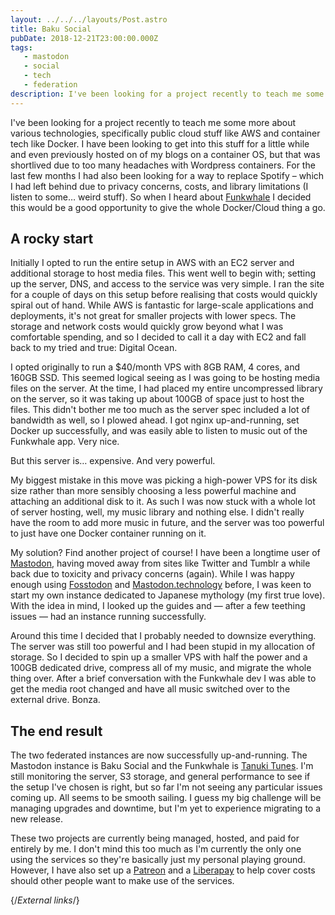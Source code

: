 ```yaml
---
layout: ../../../layouts/Post.astro
title: Baku Social
pubDate: 2018-12-21T23:00:00.000Z
tags: 
   - mastodon
   - social
   - tech
   - federation
description: I've been looking for a project recently to teach me some more about various technologies, specifically public cloud stuff like AWS and container tech like Docker.
---
```


I've been looking for a project recently to teach me some more about various technologies, specifically public cloud stuff like AWS and container tech like Docker. I have been looking to get into this stuff for a little while and even previously hosted on of my blogs on a container OS, but that was shortlived due to too many headaches with Wordpress containers. For the last few months I had also been looking for a way to replace Spotify – which I had left behind due to privacy concerns, costs, and library limitations (I listen to some… weird stuff). So when I heard about [Funkwhale][funkwhale] I decided this would be a good opportunity to give the whole Docker/Cloud thing a go.

## A rocky start

Initially I opted to run the entire setup in AWS with an EC2 server and additional storage to host media files. This went well to begin with; setting up the server, DNS, and access to the service was very simple. I ran the site for a couple of days on this setup before realising that costs would quickly spiral out of hand. While AWS is fantastic for large-scale applications and deployments, it's not great for smaller projects with lower specs. The storage and network costs would quickly grow beyond what I was comfortable spending, and so I decided to call it a day with EC2 and fall back to my tried and true: Digital Ocean.

I opted originally to run a $40/month VPS with 8GB RAM, 4 cores, and 160GB SSD. This seemed logical seeing as I was going to be hosting media files on the server. At the time, I had placed my entire uncompressed library on the server, so it was taking up about 100GB of space just to host the files. This didn't bother me too much as the server spec included a lot of bandwidth as well, so I plowed ahead. I got nginx up-and-running, set Docker up successfully, and was easily able to listen to music out of the Funkwhale app. Very nice.

But this server is… expensive. And very powerful.

My biggest mistake in this move was picking a high-power VPS for its disk size rather than more sensibly choosing a less powerful machine and attaching an additional disk to it. As such I was now stuck with a whole lot of server hosting, well, my music library and nothing else. I didn't really have the room to add more music in future, and the server was too powerful to just have one Docker container running on it.

My solution? Find another project of course! I have been a longtime user of [Mastodon][mastodon], having moved away from sites like Twitter and Tumblr a while back due to toxicity and privacy concerns (again). While I was happy enough using [Fosstodon][fosstodon] and [Mastodon.technology][mastodon.technology] before, I was keen to start my own instance dedicated to Japanese mythology (my first true love). With the idea in mind, I looked up the guides and — after a few teething issues — had an instance running successfully.

Around this time I decided that I probably needed to downsize everything. The server was still too powerful and I had been stupid in my allocation of storage. So I decided to spin up a smaller VPS with half the power and a 100GB dedicated drive, compress all of my music, and migrate the whole thing over. After a brief conversation with the Funkwhale dev I was able to get the media root changed and have all music switched over to the external drive. Bonza.

## The end result

The two federated instances are now successfully up-and-running. The Mastodon instance is Baku Social and the Funkwhale is [Tanuki Tunes][tanukitunes]. I'm still monitoring the server, S3 storage, and general performance to see if the setup I've chosen is right, but so far I'm not seeing any particular issues coming up. All seems to be smooth sailing. I guess my big challenge will be managing upgrades and downtime, but I'm yet to experience migrating to a new release.

These two projects are currently being managed, hosted, and paid for entirely by me. I don't mind this too much as I'm currently the only one using the services so they're basically just my personal playing ground. However, I have also set up a [Patreon][patreon] and a [Liberapay][liberapay] to help cover costs should other people want to make use of the services.

{/*External links*/}

[fosstodon]: https://fosstodon.org
[funkwhale]: https://funkwhale.audio
[liberapay]: https://liberapay.com/CiaranAinsworth
[mastodon]: https://joinmastodon.org
[mastodon.technology]: https://mastodon.technology
[patreon]: https://patreon.com/CiaranAinsworth
[tanukitunes]: https://tanukitunes.com
